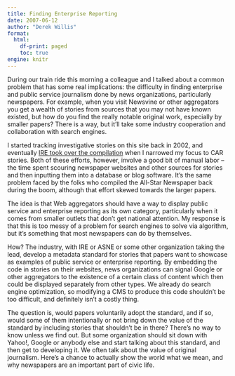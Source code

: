 ```yaml
---
title: Finding Enterprise Reporting
date: 2007-06-12
author: "Derek Willis"
format:
  html:
    df-print: paged
    toc: true
engine: knitr
---
```


During our train ride this morning a colleague and I talked about a common problem that has some real implications: the difficulty in finding enterprise and public service journalism done by news organizations, particularly newspapers. For example, when you visit Newsvine or other aggregators you get a wealth of stories from sources that you may not have known existed, but how do you find the really notable original work, especially by smaller papers? There is a way, but it'll take some industry cooperation and collaboration with search engines.


I started tracking investigative stories on this site back in 2002, and eventually [IRE took over the compilation](http://ire.org/blog/extra-extra/) when I narrowed my focus to CAR stories. Both of these efforts, however, involve a good bit of manual labor – the time spent scouring newspaper websites and other sources for stories and then inputting them into a database or blog software. It's the same problem faced by the folks who compiled the All-Star Newspaper back during the boom, although that effort skewed towards the larger papers.

The idea is that Web aggregators should have a way to display public service and enterprise reporting as its own category, particularly when it comes from smaller outlets that don't get national attention. My response is that this is too messy of a problem for search engines to solve via algorithm, but it's something that most newspapers can do by themselves.

How? The industry, with IRE or ASNE or some other organization taking the lead, develop a metadata standard for stories that papers want to showcase as examples of public service or enterprise reporting. By embedding the code in stories on their websites, news organizations can signal Google or other aggregators to the existence of a certain class of content which then could be displayed separately from other types. We already do search engine optimization, so modifying a CMS to produce this code shouldn't be too difficult, and definitely isn't a costly thing.

The question is, would papers voluntarily adopt the standard, and if so, would some of them intentionally or not bring down the value of the standard by including stories that shouldn't be in there? There's no way to know unless we find out. But some organization should sit down with Yahoo!, Google or anybody else and start talking about this standard, and then get to developing it. We often talk about the value of original journalism. Here's a chance to actually show the world what we mean, and why newspapers are an important part of civic life.